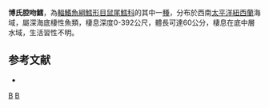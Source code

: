 {{Speciesbox
| taxon = Coelorinchus bollonsi
| image = Caelorinchus bollonsi (Bollons' Rattail).gif
| status = NE
| status_system = iucn3.1
| trend = unknowonsi'''''
| binomial = ''Coelorinchus ''
| binomial_authority = [[McCann|McCann]] & [[McKnight|McKnight]], 1980
| synonyms = *''Coelorhynchus bollonsi'', McCann & McKnight, 1980
}}
'''博氏腔吻鱈'''，為[[輻鰭魚綱|輻鰭魚綱]][[鱈形目|鱈形目]][[鼠尾鱈科|鼠尾鱈科]]的其中一[[種|種]]，分布於西南[[太平洋|太平洋]][[紐西蘭|紐西蘭]]海域，屬深海底棲性魚類，棲息深度0-392公尺，體長可達60公分，棲息在底中層水域，生活習性不明。

==参考文献==
*{{FishBase_species|genus=Coelorinchus|species=bollonsi|year=2015|month=11}}

{{taxonbar}}
[[Category:_1980年描述的鱼类|B]]
[[Category:腔吻鱈屬|B]]